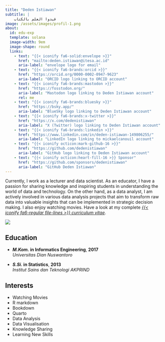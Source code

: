 ```yaml
---
title: "Deden Istiawan"
subtitle: |
    قيدوا العلم بالكتاب
image: /assets/images/profil-1.png
about:
  id: edu-exp
  template: solana
  image-width: 9em
  image-shape: round
  links:
    - text: "{{< iconify fa6-solid:envelope >}}"
      href: "mailto:deden.istiawan@itesa.ac.id"
      aria-label: "envelope logo for email"
    - text: "{{< iconify fa6-brands:orcid >}}"
      href: "https://orcid.org/0000-0002-0947-9623"
      aria-label: "ORCID logo linking to ORCID account"
    - text: "{{< iconify fa6-brands:mastodon >}}"
      href: "https://fosstodon.org/"
      aria-label: "Mastodon logo linking to Deden Istiawan account"
      rel: me
    - text: "{{< iconify fa6-brands:bluesky >}}"
      href: "https://bsky.app/"
      aria-label: "BlueSky logo linking to Deden Istiawan account"
    - text: "{{< iconify fa6-brands:x-twitter >}}"
      href: "https://x.com/dedenistiawan"
      aria-label: "X (Twitter) logo linking to Deden Istiawan account"
    - text: "{{< iconify fa6-brands:linkedin >}}"
      href: "https://www.linkedin.com/in/deden-istiawan-149806255/"
      aria-label: "LinkedIn logo linking to mickaelcanouil account"
    - text: "{{< iconify octicon:mark-github-16 >}}"
      href: "https://github.com/dedenistiawan"
      aria-label: "GitHub logo linking to Deden Istiawan account"
    - text: "{{< iconify octicon:heart-fill-16 >}} Sponsor"
      href: "https://github.com/sponsors/dedenistiawan"
      aria-label: "GitHub Deden Istiawan"
---
```


::: {#edu-exp}
:::

Currently, I work as a lecturer and data scientist. As an educator, I have a passion for sharing knowledge and inspiring students in understanding the world of data and technology. On the other hand, as a data analyst, I am actively involved in various data analysis projects that aim to transform raw data into valuable insights that can be implemented in strategic decision making. I also enjoy watching movies. Have a look at my complete [_{{< iconify fa6-regular file-lines >}} curriculum vitae_](https://dedenistiawan.github.io/curriculum-vitae/).

![](https://raw.githubusercontent.com/Platane/snk/output/github-contribution-grid-snake.svg){fig-alt="Github Commit History"}

:::: {.grid}

::: {.g-col-12 .g-col-md-8 style="text-align: left;"}
## Education

- **_M.Kom._ in Informatics Engineering**, **2017**  
  *Universitas Dian Nuswantoro*

- **_S.Si._ in Statistics**, **2013**  
  *Institut Sains dan Teknologi AKPRIND*
:::

::: {.g-col-12 .g-col-md-4 style="text-align: left;"}
## Interests

- Watching Movies
- R markdown
- Bookdown
- Quarto
- Data Analysis
- Data Visualisation
- Knowledge Sharing
- Learning New Skills
:::

::::
